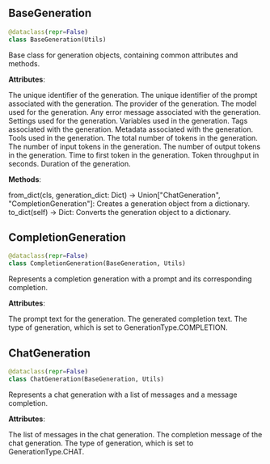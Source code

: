 <a id="literalai.observability.generation"></a>


<a id="literalai.observability.generation.BaseGeneration"></a>

## BaseGeneration

```python
@dataclass(repr=False)
class BaseGeneration(Utils)
```

Base class for generation objects, containing common attributes and methods.

**Attributes**:

<ResponseField name="id" type="Optional[str]">The unique identifier of the generation.</ResponseField>
<ResponseField name="prompt_id" type="Optional[str]">The unique identifier of the prompt associated with the generation.</ResponseField>
<ResponseField name="provider" type="Optional[str]">The provider of the generation.</ResponseField>
<ResponseField name="model" type="Optional[str]">The model used for the generation.</ResponseField>
<ResponseField name="error" type="Optional[str]">Any error message associated with the generation.</ResponseField>
<ResponseField name="settings" type="Optional[Dict]">Settings used for the generation.</ResponseField>
<ResponseField name="variables" type="Optional[Dict]">Variables used in the generation.</ResponseField>
<ResponseField name="tags" type="Optional[List[str]]">Tags associated with the generation.</ResponseField>
<ResponseField name="metadata" type="Optional[Dict]">Metadata associated with the generation.</ResponseField>
<ResponseField name="tools" type="Optional[List[Dict]]">Tools used in the generation.</ResponseField>
<ResponseField name="token_count" type="Optional[int]">The total number of tokens in the generation.</ResponseField>
<ResponseField name="input_token_count" type="Optional[int]">The number of input tokens in the generation.</ResponseField>
<ResponseField name="output_token_count" type="Optional[int]">The number of output tokens in the generation.</ResponseField>
<ResponseField name="tt_first_token" type="Optional[float]">Time to first token in the generation.</ResponseField>
<ResponseField name="token_throughput_in_s" type="Optional[float]">Token throughput in seconds.</ResponseField>
<ResponseField name="duration" type="Optional[float]">Duration of the generation.</ResponseField>
  

**Methods**:

  from_dict(cls, generation_dict: Dict) -> Union["ChatGeneration", "CompletionGeneration"]:
  Creates a generation object from a dictionary.
  to_dict(self) -> Dict:
  Converts the generation object to a dictionary.

<a id="literalai.observability.generation.CompletionGeneration"></a>

## CompletionGeneration

```python
@dataclass(repr=False)
class CompletionGeneration(BaseGeneration, Utils)
```

Represents a completion generation with a prompt and its corresponding completion.

**Attributes**:

<ResponseField name="prompt" type="Optional[str]">The prompt text for the generation.</ResponseField>
<ResponseField name="completion" type="Optional[str]">The generated completion text.</ResponseField>
<ResponseField name="type" type="GenerationType">The type of generation, which is set to GenerationType.COMPLETION.</ResponseField>

<a id="literalai.observability.generation.ChatGeneration"></a>

## ChatGeneration

```python
@dataclass(repr=False)
class ChatGeneration(BaseGeneration, Utils)
```

Represents a chat generation with a list of messages and a message completion.

**Attributes**:

<ResponseField name="messages" type="Optional[List[GenerationMessage]]">The list of messages in the chat generation.</ResponseField>
<ResponseField name="message_completion" type="Optional[GenerationMessage]">The completion message of the chat generation.</ResponseField>
<ResponseField name="type" type="GenerationType">The type of generation, which is set to GenerationType.CHAT.</ResponseField>

